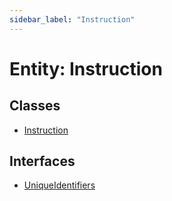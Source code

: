 ```yaml
---
sidebar_label: "Instruction"
---
```


# Entity: Instruction

## Classes

- [Instruction](classes/Instruction.mdx)

## Interfaces

- [UniqueIdentifiers](interfaces/UniqueIdentifiers.mdx)
